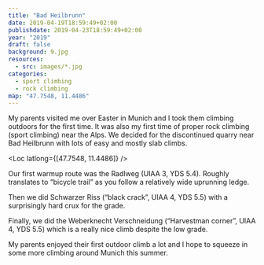 ```yaml
---
title: "Bad Heilbrunn"
date: 2019-04-19T18:59:49+02:00
publishdate: 2019-04-23T18:59:49+02:00
year: "2019"
draft: false
background: 9.jpg
resources:
  - src: images/*.jpg
categories:
  - sport climbing
  - rock climbing
map: "47.7548, 11.4486"
---
```


My parents visited me over Easter in Munich and I took them climbing outdoors
for the first time. It was also my first time of proper rock climbing (sport
climbing) near the Alps. We decided for the discontinued quarry near Bad
Heilbrunn with lots of easy and mostly slab climbs.

<Loc latlong={[47.7548, 11.4486]} />

Our first warmup route was the Radlweg (UIAA 3, YDS 5.4). Roughly translates to
“bicycle trail” as you follow a relatively wide uprunning ledge.

<Rimg src="1.jpg" caption="Me on the Radlweg" />

<Gallery>
  <Rimg src="2.jpg" caption="Me on belay duty" />
  <Rimg src="3.jpg" caption="My father on the Radlweg" />
</Gallery>

Then we did Schwarzer Riss (“black crack”, UIAA 4, YDS 5.5) with a surprisingly
hard crux for the grade.

<Gallery>
  <Rimg src="4.jpg" caption="Me on Schwarzer Riss" />
  <Rimg src="5.jpg" caption="Me in the crux of Schwarzer Riss" />
  <Rimg src="6.jpg" caption="Me on belay duty again" />
  <Rimg src="7.jpg" caption="Rappelling" />
</Gallery>

Finally, we did the Weberknecht Verschneidung (“Harvestman corner”, UIAA 4, YDS
5.5) which is a really nice climb despite the low grade.

<Gallery>
  <Rimg src="8.jpg" caption="My father on the Weberknecht Verschneidung" />
  <Rimg src="9.jpg" caption="The main slab wall of Bad Heilbrunn" />
</Gallery>

My parents enjoyed their first outdoor climb a lot and I hope to squeeze in some
more climbing around Munich this summer.
